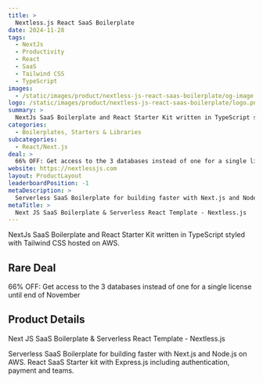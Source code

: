 ```yaml
---
title: >
  Nextless.js React SaaS Boilerplate
date: 2024-11-28
tags:
  - NextJs
  - Productivity
  - React
  - SaaS
  - Tailwind CSS
  - TypeScript
images:
  - /static/images/product/nextless-js-react-saas-boilerplate/og-image.png
logo: /static/images/product/nextless-js-react-saas-boilerplate/logo.png
summary: >
  NextJs SaaS Boilerplate and React Starter Kit written in TypeScript styled with Tailwind CSS hosted on AWS.
categories:
  - Boilerplates, Starters & Libraries
subcategories:
  - React/Next.js
deal: >
  66% OFF: Get access to the 3 databases instead of one for a single license until end of November
website: https://nextlessjs.com
layout: ProductLayout
leaderboardPosition: -1
metaDescription: >
  Serverless SaaS Boilerplate for building faster with Next.js and Node.js on AWS. React SaaS Starter kit with Express.js including authentication, payment and teams.
metaTitle: >
  Next JS SaaS Boilerplate & Serverless React Template - Nextless.js
---
```

NextJs SaaS Boilerplate and React Starter Kit written in TypeScript styled with Tailwind CSS hosted on AWS.

## Rare Deal

66% OFF: Get access to the 3 databases instead of one for a single license until end of November

## Product Details

Next JS SaaS Boilerplate & Serverless React Template - Nextless.js

Serverless SaaS Boilerplate for building faster with Next.js and Node.js on AWS. React SaaS Starter kit with Express.js including authentication, payment and teams.
